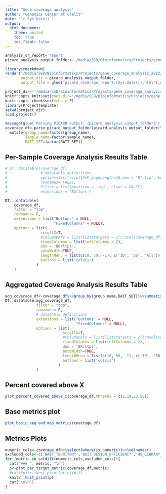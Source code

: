 ```yaml
---
title: "Gene coverage analysis"
author: "Genomics Center at Clalit"
date: "`r Sys.Date()`"
output: 
  html_document:
    theme: united
    toc: true
    toc_float: false
---
```

```r
analysis_or_report='report'
picard_analysis_output_folder<-'/media/SSD/Bioinformatics/Projects/gene_coverage_analysis_2022/output/picard_coverage_analysis_2023-08-20/'
```


```r
library(rmarkdown)
render('/media/SSD/Bioinformatics/Projects/gene_coverage_analysis_2022/src/picard_coverage_analysis_report.Rmd', 
       output_dir = picard_analysis_output_folder,
       output_file = glue('picard_coverage_report.{Sys.Date()}.html'),quiet = F)
```

```r

project_dir<-'/media/SSD/Bioinformatics/Projects/gene_coverage_analysis_2022/'
knitr::opts_knit$set(root.dir='/media/SSD/Bioinformatics/Projects/gene_coverage_analysis_2022/')
knitr::opts_chunk$set(echo = F)
library(ProjectTemplate)
setwd(project_dir)
load.project()

```

```r
message(glue('Parsing PICARD output: {picard_analysis_output_folder}'))
coverage_df<-parse_picard_output_folder(picard_analysis_output_folder)%>%
  mutate(group_name=factor(group_name),
         sample_name=factor(sample_name),
         BAIT_SET=factor(BAIT_SET))
```

## Per-Sample Coverage Analysis Results Table

```r
# DT::datatable(coverage_df,
#               # datatable definitions
#               options=list(scrollX=F,pageLength=10,dom = 'Bfrtip', buttons = I('colvis')),
#               rownames= FALSE,
#               filter = list(position = 'top', clear = FALSE),
#               extensions = 'Buttons')

DT:::datatable(
    coverage_df,
    filter = "top",
    rownames= F,
    extensions = list("Buttons" = NULL,
                      "FixedColumns" = NULL),
    options = list(
                scrollX=T,
                #columnDefs = list(list(targets = c(3:ncol(coverage_df)-1), visible = FALSE)),
                fixedColumns = list(leftColumns = 2),
                dom = 'BRrltpi',
                autoWidth=TRUE,
                lengthMenu = list(c(10, 50, -1), c('10', '50', 'All')),
                buttons = list('colvis')
              )
    )


```

## Aggregated Coverage Analysis Results Table

```r
agg_coverage_df<-coverage_df%>%group_by(group_name,BAIT_SET)%>%summarize(across(where(is.numeric),mean))
DT::datatable(agg_coverage_df,
              filter = "top",
              rownames= F,
              # datatable definitions
              extensions = list("Buttons" = NULL,
                                "FixedColumns" = NULL),
              options = list(
                          scrollX=T,
                          #columnDefs = list(list(targets = c(3:ncol(coverage_df)-1), visible = FALSE)),
                          fixedColumns = list(leftColumns = 2),
                          dom = 'BRrltpi',
                          autoWidth=TRUE,
                          lengthMenu = list(c(10, 50, -1), c('10', '50', 'All')),
                          buttons = list('colvis')
                        )
              )
```

## Percent covered above X 

```r
plot_percent_covered_above_x(coverage_df,threshs = c(1,10,20,50))
```

## Base metrics plot

```r
plot_basic_seq_and_map_metrics(coverage_df)
```

## Metrics Plots {.tabset}

```r
numeric_cols<-coverage_df%>%select(where(is.numeric))%>%colnames()
excluded_cols<-c('BAIT_TERRITORY','BAIT_DESIGN_EFFICIENCY','HS_LIBRARY_SIZE','GENOME_SIZE','TARGET_TERRITORY')
for (metric in setdiff(numeric_cols,excluded_cols)){
  cat("### ", metric, "\n")
  p<-plot_per_target_metric(coverage_df,metric)
  #cat(knitr::knit_print(print(p)))
  knitr::knit_print(p)
  cat("\n\n")
}
```
